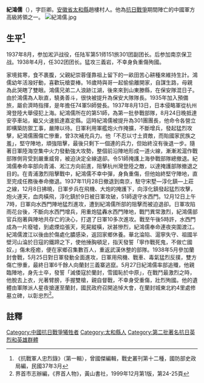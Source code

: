 '''紀鴻儒'''（{{bd|1894年||1938年|5月|}}），字巨卿。[[安徽省|安徽省]][[太和縣|太和縣]]趙樓村人。他為[[抗日戰爭|抗日戰爭]]期間陣亡的中國軍方高級將領之一。
[[File:紀鴻儒.jpg|thumb]]

== 生平<ref>《抗戰軍人忠烈錄》（第一輯），曾國傑編輯，戰史叢刊第十二種，國防部史政局編，民國37年3月</ref> ==
1937年8月，参加淞沪战役，任陆军第51师151旅301团副团长。后参加南京保卫战。1938年4月，任302团团长。猛攻三義岩，不幸身負重傷殉國。

家境貧寒，食不裹腹，父親紀崇蓉僅靠祖上留下的一畝田苦心耕種來維持生計。鴻儒幼年活潑好動，喜歡玩槍耍棒。16歲時與哥一起偷偷離開家，自謀生路，母親為此哭瞎了雙眼。鴻儒兄弟二人浪跡江湖，後來來到山東滕縣，在保安隊混日子。由於鴻儒為人耿直，驍勇善斗，很快被提升為保安大隊隊長。1935年加入預備旅，屬俞濟時指揮，是年擔任74軍5l師營長。1937年8月13日，日本侵略軍從杭州灣登陸大舉侵犯上海。紀鴻儒所在的第51師，為第一批參戰部隊，8月24日晚抵達安亭車站，繼又火速抵達嘉定縣。這時紀鴻儒被提升為301團團長，他命令各營立即構築防禦工事，嚴陣以待。日軍利用軍艦炮火作掩擴，不斷增兵，發起猛烈攻擊，紀鴻儒團傷亡慘重，曾3次補充兵力。他「不忍以寸土資敵，而貽國家民族之羞」，堅守陣地，頑強阻擊，最後只剩下一個連的兵力，但始終沒有後退一步。隨著日軍陸海空集中火力發動強大攻勢，整個前沿陣地形成一道火線，漸漸淞滬作戰部隊側背受到嚴重威脅，被迫決定全線退卻。令51師掩護上海參戰部隊總撤退。紀鴻儒奉命率部向青浦、淞江方向前進，阻擊杭州灣登陸之敵，以達掩護部隊撤退之目的。在青浦激烈阻擊戰中，紀鴻儒不幸中彈，身負重傷，但他始終堅守陣地，直至完成任務後奉命撤退。1937年11月28日撤退到南京，駐守宋墅—淳化鎮—上莊之線，12月8日拂曉，日軍步兵在飛機、大炮的掩護下，向淳化鎮發起猛烈攻擊，炮火連天，血肉橫飛，淳化鎮於9日被日軍攻破，51師退守水西門。12月12日上午7時，日軍向水西門陣地猛烈進攻，遭到紀鴻儒所部的阻擊而被迫退卻。日軍攻陷雨花台後，不斷向水西門增兵，用重炮猛轟水西門陣地，戰鬥異常激烈，紀鴻儒部官兵抱著與陣地共存亡的決心，打退了日軍10多次進攻。戰至午後5時許，水西門成為一片廢墟，到處煙焰張天，死屍縱橫，狀甚慘烈，紀鴻儒奉命連夜突圍渡江。紀鴻儒渡江以後由於傷處化膿感染，返回家鄉休養。華北淪陷、滬寧失守、祖國半壁河山淪於日寇的鐵蹄之下，使他捶胸頓足，指天發誓「寧作戰死鬼，不做亡國奴，」傷未痊癒，便在家鄉召集數百人，重返武漢休整的部隊。1938年5月參加蘭封會戰，5月25日對日軍發動全面進攻，日軍用飛機、戰車、毒氣猛烈反撲，雙方傷亡慘重，最終日軍6千餘人向蘭封三義寨逃竄。5月27日紀鴻儒率部追殲，他親臨陣地，身先士卒，發誓「滅倭寇於蘭封，雪國恥於中原」，在戰鬥最激烈之時，他脫去上衣，光著臂膀，手握雙槍，親自督戰，不幸身受重傷，壯烈殉國。他的遺體由軍隊派人星夜搶運至蘭封，國民政府召開追悼大會，在蘭封城東北約4里處修墓立碑，以彰忠烈<ref>界首市志辦編，《界首人物》，黃山書社，1999年12月第1版，第24-25頁</ref>。
==註釋==
{{reflist}}
[[Category:中國抗日戰爭犧牲者|Category:中國抗日戰爭犧牲者]]
[[Category:太和縣人|Category:太和縣人]]
[[Category:第二批著名抗日英烈和英雄群體|Category:第二批著名抗日英烈和英雄群體]]